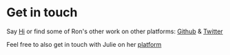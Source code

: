 # Get in touch
Say <a href="mailto:1926133@edu.vaniercollege.qc.ca"> Hi</a> or find some of Ron's other work on other platforms: <a href="https://github.com/cryotechnic" target="_blank">Github</a> & <a href="https://twitter.com/CryoTechnical" target="_blank">Twitter</a>

Feel free to also get in touch with Julie on her <a href="mailto:plantej@vaniercollege.qc.ca">platform</a>